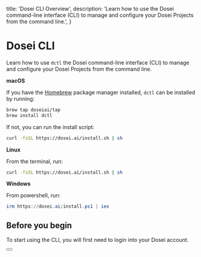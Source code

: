 
  title: 'Dosei CLI Overview',
  description:
    'Learn how to use the Dosei command-line interface (CLI) to manage and configure your Dosei Projects from the command line.',
}


# Dosei CLI
Learn how to use `dctl` the Dosei command-line interface (CLI) to manage and configure your Dosei Projects from the command line.


**macOS**

If you have the [Homebrew](https://brew.sh) package manager installed, `dctl` can be installed by running:

```bash
brew tap doseiai/tap
brew install dctl
```

If not, you can run the install script:

```bash
curl -fsSL https://dosei.ai/install.sh | sh
```

**Linux**

From the terminal, run:

```bash
curl -fsSL https://dosei.ai/install.sh | sh
```

**Windows**

From powershell, run:

```powershell
irm https://dosei.ai/install.ps1 | iex
```

## Before you begin

To start using the CLI, you will first need to login into your Dosei account.

<div className="not-prose">
  <Button
    href="/docs/cli/login"
    variant="text"
    arrow="right"
    children="dctl login"
  />
</div>
